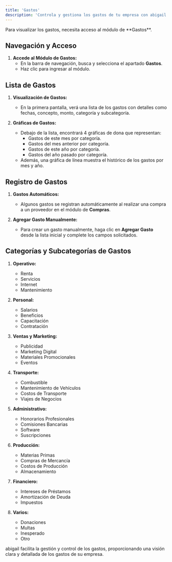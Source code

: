 ```yaml
---
title: 'Gastos'
description: 'Controla y gestiona los gastos de tu empresa con abigail.'
---
```

<Warning>
Para visualizar los gastos, necesita acceso al módulo de **Gastos**.
</Warning>

## Navegación y Acceso

1. **Accede al Módulo de Gastos:**
   - En la barra de navegación, busca y selecciona el apartado **Gastos**.
   - Haz clic para ingresar al módulo.

## Lista de Gastos

1. **Visualización de Gastos:**
   - En la primera pantalla, verá una lista de los gastos con detalles como fechas, concepto, monto, categoría y subcategoría.


2. **Gráficas de Gastos:**
   - Debajo de la lista, encontrará 4 gráficas de dona que representan:
     - Gastos de este mes por categoría.
     - Gastos del mes anterior por categoría.
     - Gastos de este año por categoría.
     - Gastos del año pasado por categoría.
   - Además, una gráfica de línea muestra el histórico de los gastos por mes y año.

## Registro de Gastos

1. **Gastos Automáticos:**
   - Algunos gastos se registran automáticamente al realizar una compra a un proveedor en el módulo de **Compras**.

2. **Agregar Gasto Manualmente:**
   - Para crear un gasto manualmente, haga clic en **Agregar Gasto** desde la lista inicial y complete los campos solicitados.

## Categorías y Subcategorías de Gastos

1. **Operativo:**
   - Renta
   - Servicios
   - Internet
   - Mantenimiento

2. **Personal:**
   - Salarios
   - Beneficios
   - Capacitación
   - Contratación

3. **Ventas y Marketing:**
   - Publicidad
   - Marketing Digital
   - Materiales Promocionales
   - Eventos

4. **Transporte:**
   - Combustible
   - Mantenimiento de Vehículos
   - Costos de Transporte
   - Viajes de Negocios

5. **Administrativo:**
   - Honorarios Profesionales
   - Comisiones Bancarias
   - Software
   - Suscripciones

6. **Producción:**
   - Materias Primas
   - Compras de Mercancía
   - Costos de Producción
   - Almacenamiento

7. **Financiero:**
   - Intereses de Préstamos
   - Amortización de Deuda
   - Impuestos

8. **Varios:**
   - Donaciones
   - Multas
   - Inesperado
   - Otro

abigail facilita la gestión y control de los gastos, proporcionando una visión clara y detallada de los gastos de su empresa.
